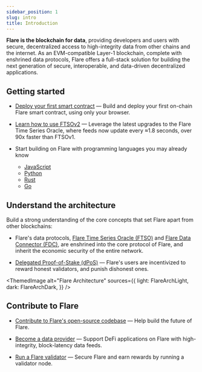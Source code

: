 ```yaml
---
sidebar_position: 1
slug: intro
title: Introduction
---
```



**Flare is the blockchain for data**, providing developers and users with secure, decentralized access to high-integrity data from other chains and the internet. As an EVM-compatible Layer-1 blockchain, complete with enshrined data protocols, Flare offers a full-stack solution for building the next generation of secure, interoperable, and data-driven decentralized applications.

## Getting started

- [Deploy your first smart contract](../guides/deploy-first-contract) — Build and deploy your first on-chain Flare smart contract, using only your browser.

- [Learn how to use FTSOv2](./ftso/overview) — Leverage the latest upgrades to the Flare Time Series Oracle, where feeds now update every ≈1.8 seconds, over 90x faster than FTSOv1.

- Start building on Flare with programming languages you may already know

  - [JavaScript](../guides/flare-for-javascript-developers)
  - [Python](../guides/flare-for-python-developers)
  - [Rust](../guides/flare-for-rust-developers)
  - [Go](../guides/flare-for-go-developers)

## Understand the architecture

Build a strong understanding of the core concepts that set Flare apart from other blockchains:

- Flare's data protocols, [Flare Time Series Oracle (FTSO)](./ftso/overview) and [Flare Data Connector (FDC)](./fdc/overview), are enshrined into the core protocol of Flare, and inherit the economic security of the entire network.

- [Delegated Proof-of-Stake (dPoS)](../guides/flare-dpos-mechanism) — Flare's users are incentivized to reward honest validators, and punish dishonest ones.

<ThemedImage
  alt="Flare Architecture"
  sources={{
    light: FlareArchLight,
    dark: FlareArchDark,
  }}
/>

## Contribute to Flare

- [Contribute to Flare's open-source codebase](https://github.com/flare-foundation) — Help build the future of Flare.

- [Become a data provider](./run-a-node/ftso-data-provider) — Support DeFi applications on Flare with high-integrity, block-latency data feeds.

- [Run a Flare validator](./run-a-node/validator-node) — Secure Flare and earn rewards by running a validator node.
